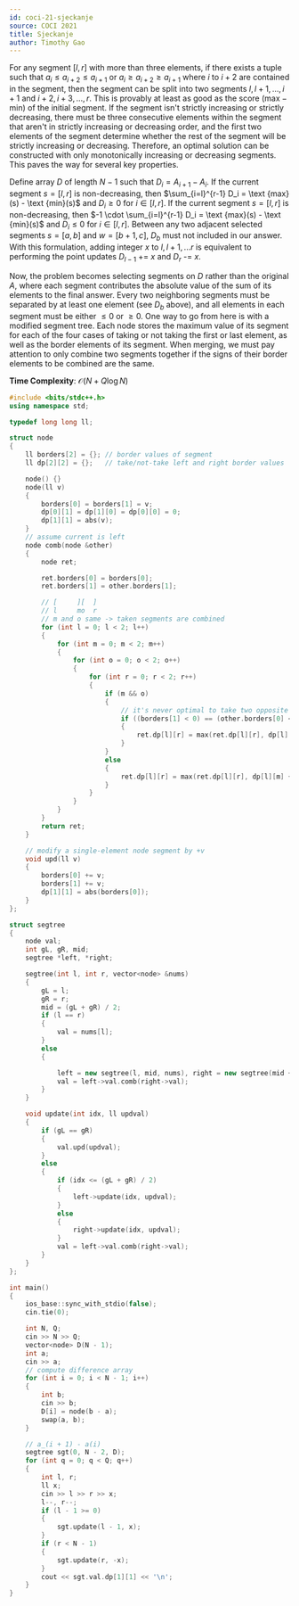 ```yaml
---
id: coci-21-sjeckanje
source: COCI 2021
title: Sjeckanje
author: Timothy Gao
---
```


For any segment $[l, r]$ with more than three elements, if there exists a tuple such that $a_i \leq a_{i+2} \leq a_{i+1}$ or $a_i \geq a_{i+2} \geq a_{i+1}$ where $i$ to $i+2$ are contained in the segment, then the segment can be split into two segments $l, l+1, \dots, i+1$ and $i+2, i+3, \dots, r$. This is provably at least as good as the score ($\text {max} - \text {min}$) of the initial segment. If the segment isn't strictly increasing or strictly decreasing, there must be three consecutive elements within the segment that aren't in strictly increasing or decreasing order, and the first two elements of the segment determine whether the rest of the segment will be strictly increasing or decreasing. Therefore, an optimal solution can be constructed with only monotonically increasing or decreasing segments. This paves the way for several key properties.

Define array $D$ of length $N-1$ such that $D_i = A_{i+1} - A_i$. If the current segment $s = [l, r]$ is non-decreasing, then $\sum_{i=l}^{r-1} D_i = \text {max}(s) - \text {min}(s)$ and $D_i \geq 0$ for $i \in [l, r]$. If the current segment $s = [l, r]$ is non-decreasing, then $-1 \cdot \sum_{i=l}^{r-1} D_i = \text {max}(s) - \text {min}(s)$ and $D_i \leq 0$ for $i \in [l, r]$. Between any two adjacent selected segments $s = [a, b]$ and $w = [b+1, c]$, $D_b$ must not included in our answer. With this formulation, adding integer $x$ to $l, l+1, ... r$ is equivalent to performing the point updates $D_{l-1}$ += $x$ and $D_{r}$ -= $x$.

Now, the problem becomes selecting segments on $D$ rather than the original $A$, where each segment contributes the absolute value of the sum of its elements to the final answer. Every two neighboring segments must be separated by at least one element (see $D_b$ above), and all elements in each segment must be either $\leq 0$ or $\geq 0$. One way to go from here is with a modified segment tree. Each node stores the maximum value of its segment for each of the four cases of taking or not taking the first or last element, as well as the border elements of its segment.  When merging, we must pay attention to only combine two segments together if the signs of their border elements to be combined are the same.

**Time Complexity**: $\mathcal O(N + Q\log N)$

<LanguageSection>

<CPPSection>

```cpp
#include <bits/stdc++.h>
using namespace std;

typedef long long ll;

struct node
{
	ll borders[2] = {}; // border values of segment
	ll dp[2][2] = {};   // take/not-take left and right border values

	node() {}
	node(ll v)
	{
		borders[0] = borders[1] = v;
		dp[0][1] = dp[1][0] = dp[0][0] = 0;
		dp[1][1] = abs(v);
	}
	// assume current is left
	node comb(node &other)
	{
		node ret;

		ret.borders[0] = borders[0];
		ret.borders[1] = other.borders[1];

		// [	 ][	 ]
		// l	 mo	 r
		// m and o same -> taken segments are combined
		for (int l = 0; l < 2; l++)
		{
			for (int m = 0; m < 2; m++)
			{
				for (int o = 0; o < 2; o++)
				{
					for (int r = 0; r < 2; r++)
					{
						if (m && o)
						{
							// it's never optimal to take two opposite sign values
							if ((borders[1] < 0) == (other.borders[0] < 0))
							{
								ret.dp[l][r] = max(ret.dp[l][r], dp[l][m] + other.dp[o][r]);
							}
						}
						else
						{
							ret.dp[l][r] = max(ret.dp[l][r], dp[l][m] + other.dp[o][r]);
						}
					}
				}
			}
		}
		return ret;
	}

	// modify a single-element node segment by +v
	void upd(ll v)
	{
		borders[0] += v;
		borders[1] += v;
		dp[1][1] = abs(borders[0]);
	}
};

struct segtree
{
	node val;
	int gL, gR, mid;
	segtree *left, *right;

	segtree(int l, int r, vector<node> &nums)
	{
		gL = l;
		gR = r;
		mid = (gL + gR) / 2;
		if (l == r)
		{
			val = nums[l];
		}
		else
		{

			left = new segtree(l, mid, nums), right = new segtree(mid + 1, r, nums);
			val = left->val.comb(right->val);
		}
	}

	void update(int idx, ll updval)
	{
		if (gL == gR)
		{
			val.upd(updval);
		}
		else
		{
			if (idx <= (gL + gR) / 2)
			{
				left->update(idx, updval);
			}
			else
			{
				right->update(idx, updval);
			}
			val = left->val.comb(right->val);
		}
	}
};

int main()
{
	ios_base::sync_with_stdio(false);
	cin.tie(0);

	int N, Q;
	cin >> N >> Q;
	vector<node> D(N - 1);
	int a;
	cin >> a;
	// compute difference array
	for (int i = 0; i < N - 1; i++)
	{
		int b;
		cin >> b;
		D[i] = node(b - a);
		swap(a, b);
	}

	// a_(i + 1) - a(i)
	segtree sgt(0, N - 2, D);
	for (int q = 0; q < Q; q++)
	{
		int l, r;
		ll x;
		cin >> l >> r >> x;
		l--, r--;
		if (l - 1 >= 0)
		{
			sgt.update(l - 1, x);
		}
		if (r < N - 1)
		{
			sgt.update(r, -x);
		}
		cout << sgt.val.dp[1][1] << '\n';
	}
}
```
</CPPSection>
</LanguageSection>
